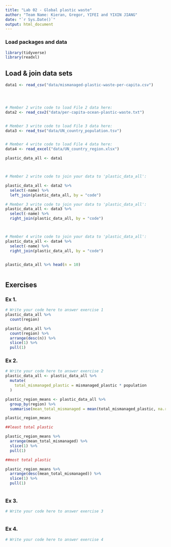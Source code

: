 ```yaml
---
title: "Lab 02 - Global plastic waste"
author: "Team Name: Kieran, Gregor, YIFEI and YIXIN JIANG"
date: "`r Sys.Date()`"
output: html_document
---
```


### Load packages and data

```r
library(tidyverse)
library(readxl)
```


## Load & join data sets

```r
data1 <- read_csv("data/mismanaged-plastic-waste-per-capita.csv")




# Member 2 write code to load File 2 data here:
data2 <- read_csv2("data/per-capita-ocean-plastic-waste.txt")


# Member 3 write code to load File 3 data here:
data3 <- read_tsv("data/UN_country_population.tsv")


# Member 4 write code to load File 4 data here:
data4 <- read_excel("data/UN_country_region.xlsx")


```



```r
plastic_data_all <- data1



# Member 2 write code to join your data to 'plastic_data_all':

plastic_data_all <- data2 %>%
  select(-name) %>%
  left_join(plastic_data_all, by = "code")

# Member 3 write code to join your data to 'plastic_data_all':
plastic_data_all <- data3 %>%
  select(-name) %>%
  right_join(plastic_data_all, by = "code")



# Member 4 write code to join your data to 'plastic_data_all':
plastic_data_all <- data4 %>%
  select(-name) %>%
  right_join(plastic_data_all, by = "code")



```


```r
plastic_data_all %>% head(n = 10)



```



## Exercises

### Ex 1.

```r
# Write your code here to answer exercise 1
plastic_data_all %>%
  count(region)

plastic_data_all %>%
  count(region) %>%
  arrange(desc(n)) %>%
  slice(1) %>%
  pull(1)

```



### Ex 2.

```r
# Write your code here to answer exercise 2
plastic_data_all <- plastic_data_all %>%
  mutate(
    total_mismanaged_plastic = mismanaged_plastic * population
  )

plastic_region_means <- plastic_data_all %>%
  group_by(region) %>%
  summarise(mean_total_mismanaged = mean(total_mismanaged_plastic, na.rm = TRUE))

plastic_region_means

##least total plastic

plastic_region_means %>%
  arrange(mean_total_mismanaged) %>%
  slice(1) %>%
  pull(1)

##most total plastic

plastic_region_means %>%
  arrange(desc(mean_total_mismanaged)) %>%
  slice(1) %>%
  pull(1)



```


### Ex 3.

```r
# Write your code here to answer exercise 3



```


### Ex 4.

```r
# Write your code here to answer exercise 4



```
